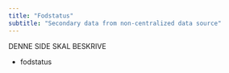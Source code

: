 ```yaml
---
title: "Fodstatus"
subtitle: "Secondary data from non-centralized data source"
---
```



DENNE SIDE SKAL BESKRIVE 

- fodstatus

